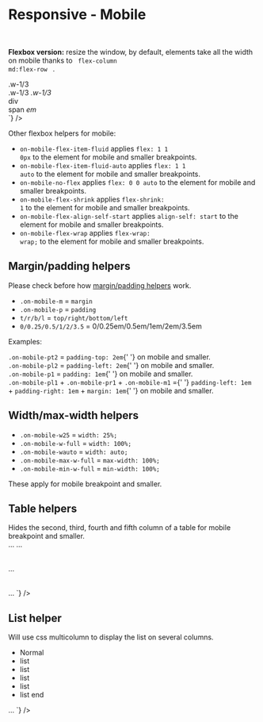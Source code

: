 

<Meta title={getTitle(__filename)} />

# Responsive - Mobile

<br />

<strong>Flexbox version:</strong> resize the window, by default, elements take all the width on mobile thanks to <code>
    flex-column md:flex-row
</code>
.

<div class="flex flex-justify-space-between mb-8 flex-column md:flex-row">
  <div class="w-1/2 flex-align-self-center">
    <div class="flex flex-justify-space-between flex-column md:flex-row border color-global-light">
      <div class="bg-primary p-4 w-1/3">.w-1/3</div>
      <span class="bg-primary p-4 w-1/3">.w-1/3</span>
      <em class="bg-primary p-4 w-1/3">.w-1/3</em>
    </div>
  </div>
  <div class="w-1/2 flex-align-self-center">
<Source
  language='html'
  light
  format
  code={`
<div className="flex flex-justify-space-between flex-column md:flex-row">
  <div className="w-1/3">div</div>
  <span className="w-1/3">span</span>
  <em className="w-1/3">em</em>
</div>
`}
/>

  </div>
</div>

Other flexbox helpers for mobile:

-   <code>on-mobile-flex-item-fluid</code> applies <code>flex: 1 1 0px</code> to the element for mobile and smaller breakpoints.
-   <code>on-mobile-flex-item-fluid-auto</code> applies <code>flex: 1 1 auto</code> to the element for mobile and smaller
    breakpoints.
-   <code>on-mobile-no-flex</code> applies <code>flex: 0 0 auto</code> to the element for mobile and smaller breakpoints.
-   <code>on-mobile-flex-shrink</code> applies <code>flex-shrink: 1</code> to the element for mobile and smaller breakpoints.
-   <code>on-mobile-flex-align-self-start</code> applies <code>align-self: start</code> to the element for mobile and smaller
    breakpoints.
-   <code>on-mobile-flex-wrap</code> applies <code>flex-wrap: wrap;</code> to the element for mobile and smaller breakpoints.

## Margin/padding helpers

Please check before how <a href="?path=/docs/front-end-helpers-margin-padding--page">margin/padding helpers</a> work.

-   <code>.on-mobile-m</code> = <code>margin</code>
-   <code>.on-mobile-p</code> = <code>padding</code>
-   <code>t/r/b/l</code> = <code>top/right/bottom/left</code>
-   <code>0/0.25/0.5/1/2/3.5</code> = 0/0.25em/0.5em/1em/2em/3.5em

Examples:

<div class="flex flex-justify-space-between mb-4 flex-column md:flex-row">
    <div class="w-1/2 mb-4 md:mb-0 border">
        <div class="on-mobile-pt2 bg-primary ">
            <code>.on-mobile-pt2</code> = <code>padding-top: 2em</code>{' '}
            <span class="color-white">on mobile and smaller</span>.
        </div>
    </div>
    <div class="w-1/2 mb-4 md:mb-0 border">
        <div class="on-mobile-pl2 bg-primary">
            <code>.on-mobile-pl2</code> = <code>padding-left: 2em</code>{' '}
            <span class="color-white">on mobile and smaller</span>.
        </div>
    </div>
</div>
<div class="flex flex-justify-space-between mb-8 flex-column md:flex-row">
    <div class="w-1/2 mb-4 md:mb-0 border">
        <div class="on-mobile-p1 bg-primary">
            <code>.on-mobile-p1</code> = <code>padding: 1em</code>{' '}
            <span class="color-white">on mobile and smaller</span>.
        </div>
    </div>
    <div class="w-1/2 mb-4 md:mb-0 border">
        <div class="on-mobile-pl1 on-mobile-pr1 m-4 md:m-0 bg-primary">
            <code>.on-mobile-pl1</code> + <code>.on-mobile-pr1</code> + <code>.on-mobile-m1</code> ={' '}
            <code>padding-left: 1em</code> + <code>padding-right: 1em</code> + <code>margin: 1em</code>{' '}
            <span class="color-white">on mobile and smaller</span>.
        </div>
    </div>
</div>

## Width/max-width helpers

<div>
    <ul class="list-columns md:column-2">
        <li>
            <code>.on-mobile-w25</code> = <code>width: 25%;</code>
        </li>
        <li>
            <code>.on-mobile-w-full</code> = <code>width: 100%;</code>
        </li>
        <li>
            <code>.on-mobile-wauto</code> = <code>width: auto;</code>
        </li>
        <li>
            <code>.on-mobile-max-w-full</code> = <code>max-width: 100%;</code>
        </li>
        <li>
            <code>.on-mobile-min-w-full</code> = <code>min-width: 100%;</code>
        </li>
    </ul>
</div>

These apply for mobile breakpoint and smaller.

## Table helpers

<div class="flex flex-justify-space-between mb-8 flex-column md:flex-row">
  <div class="w-1/2 flex-align-self-center">
	Hides the second, third, fourth and fifth column of a table for mobile breakpoint and smaller.
  </div>
  <div class="w-1/2">
<Source
  language='html'
  light
  format
  code={`
<table className="on-mobile-hide-td2">…
<table className="on-mobile-hide-td3">…
<table className="on-mobile-hide-td4">…
<table className="on-mobile-hide-td5">…
`}
/>

  </div>
</div>

## List helper

<div class="flex flex-justify-space-between mb-8 flex-column md:flex-row">
    <div class="w-1/2 flex-align-self-center">
        Will use css multicolumn to display the list on several columns.
        <ul class="list-columns md:column-2">
            <li>Normal</li>
            <li>list</li>
            <li>list</li>
            <li>list</li>
            <li>list</li>
            <li>list end</li>
        </ul>
    </div>
    <div class="w-1/2">
        <Source
            language="html"
            light
            format
            code={`
<ul className="list-columns md:column-2">
…
</ul>
`}
        />
    </div>
</div>
